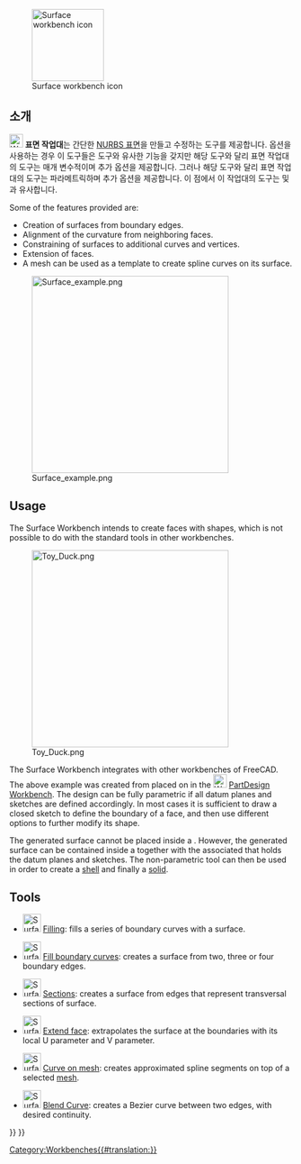 <languages/>

{{Docnav
|[[Spreadsheet_Workbench/ko|스프레드시트 작업대]]
|[[TechDraw_Workbench/ko|기술도면 작업대]]
|IconL=Workbench_Spreadsheet.svg
|IconR=Workbench_TechDraw.svg
}}

[[Image:Workbench_Surface.svg|thumb|128px|Surface workbench icon]]

{{TOCright}}

<span id="Introduction"></span>
== 소개 ==

[[Image:Workbench_Surface.svg|24px]] '''표면 작업대'''는 간단한 [https://en.wikipedia.org/wiki/Non-uniform_rational_B-spline NURBS 표면]을 만들고 수정하는 도구를 제공합니다. {{MenuCommand|Face from edges}} 옵션을 사용하는 경우 이 도구들은 {{Button|[[File:Part Builder.svg|16px]] [[Part_Builder|Part Builder]]}} 도구와 유사한 기능을 갖지만 해당 도구와 달리 표면 작업대의 도구는 매개 변수적이며 추가 옵션을 제공합니다. 그러나 해당 도구와 달리 표면 작업대의 도구는 파라메트릭하며 추가 옵션을 제공합니다. 이 점에서 이 작업대의 도구는 {{Button|[[file:PartDesign_AdditiveLoft.svg|16px]] [[PartDesign_AdditiveLoft|PartDesignAdditiveLoft]]}} 및 {{Button|[[file:PartDesign_AdditivePipe.svg|16px]] [[PartDesign_AdditivePipe|PartDesignAdditivePipe]]}}과 유사합니다.

Some of the features provided are:
* Creation of surfaces from boundary edges.
* Alignment of the curvature from neighboring faces.
* Constraining of surfaces to additional curves and vertices.
* Extension of faces.
* A mesh can be used as a template to create spline curves on its surface.

[[Image:Surface_example.png|350px]]

== Usage ==

The Surface Workbench intends to create faces with shapes, which is not possible to do with the standard tools in other workbenches.

[[File:Toy_Duck.png|350px]]

{{Caption|Surface created with sketches placed in datum planes with the tools of the [[PartDesign Workbench|PartDesign Workbench]]}}

The Surface Workbench integrates with other workbenches of FreeCAD. The above example was created from {{Button|[[File:Sketcher_NewSketch.svg|16px]] [[Sketch|Sketches]]}} placed on {{Button|[[File:PartDesign_Plane.svg|16px]] [[PartDesign_Plane|PartDesign Datum planes]]}} in the [[File:Workbench_PartDesign.svg|24px]] [[PartDesign_Workbench|PartDesign Workbench]]. The design can be fully parametric if all datum planes and sketches are defined accordingly. In most cases it is sufficient to draw a closed sketch to define the boundary of a face, and then use different options to further modify its shape.

The generated surface cannot be placed inside a {{Button|[[File:PartDesign_Body.svg|16px]] [[PartDesign_Body|PartDesign Body]]}}. However, the generated surface can be contained inside a {{Button|[[File:Std_Part.svg|16px]] [[Std_Part|Std Part]]}} together with the associated {{Button|[[File:PartDesign_Body.svg|16px]] [[PartDesign_Body|PartDesign Body]]}} that holds the datum planes and sketches. The non-parametric {{Button|[[File:Part_Builder.svg|16px]] [[Part_Builder|Part Builder]]}} tool can then be used in order to create a [[Glossary#Shell|shell]] and finally a [[Glossary#Solid|solid]].

== Tools ==

* [[File:Surface_Filling.svg|32px|link=Surface_Filling]] [[Surface_Filling|Filling]]: fills a series of boundary curves with a surface.

* [[File:Surface_GeomFillSurface.svg|32px|link=Surface_GeomFillSurface]] [[Surface_GeomFillSurface|Fill boundary curves]]: creates a surface from two, three or four boundary edges.

* [[File:Surface_Sections.svg|32px|link=Surface_Sections]] [[Surface_Sections|Sections]]: creates a surface from edges that represent transversal sections of surface.

* [[File:Surface_ExtendFace.svg|32px|link=Surface_ExtendFace]] [[Surface_ExtendFace|Extend face]]: extrapolates the surface at the boundaries with its local U parameter and V parameter.

* [[File:Surface_CurveOnMesh.svg|32px|link=Surface_CurveOnMesh]] [[Surface_CurveOnMesh|Curve on mesh]]: creates approximated spline segments on top of a selected [[Mesh_Workbench|mesh]].

* [[File:Surface_BlendCurve.svg|32px|link=Surface_BlendCurve]] [[Surface_BlendCurve|Blend Curve]]: creates a Bezier curve between two edges, with desired continuity.


{{Docnav
|[[Spreadsheet_Workbench/ko|스프레드시트 작업대]]
|[[TechDraw_Workbench/ko|기술도면 작업대]]
|IconL=Workbench_Spreadsheet.svg
|IconR=Workbench_TechDraw.svg
}}

{{Surface Tools navi{{#translation:}}}}
{{Userdocnavi{{#translation:}}}}
[[Category:Workbenches{{#translation:}}]]